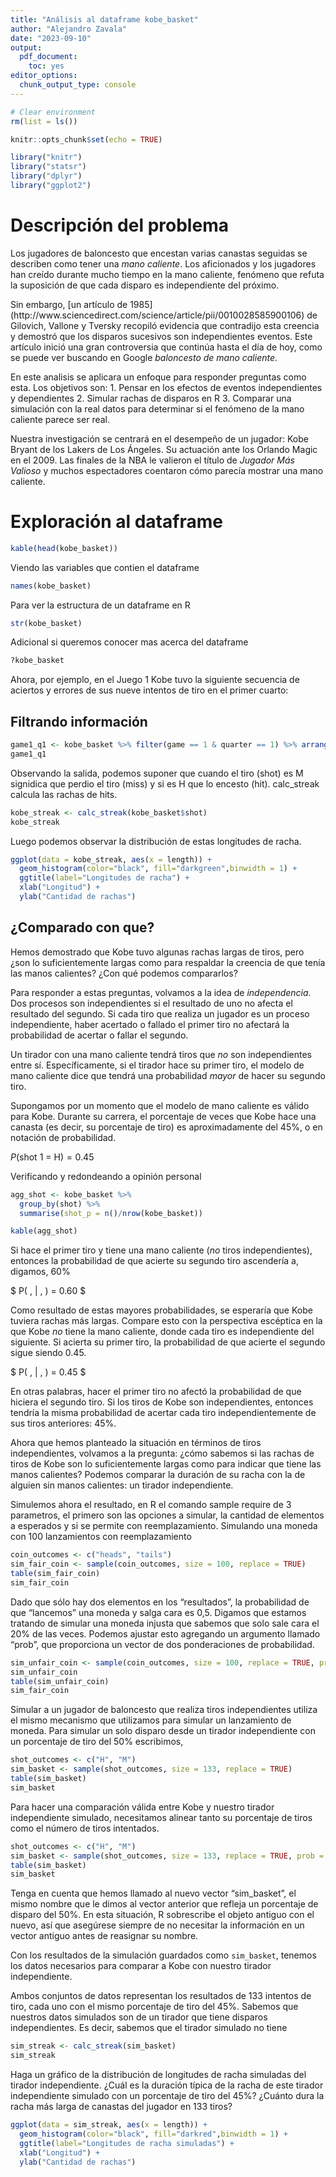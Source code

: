 ```yaml
---
title: "Análisis al dataframe kobe_basket"
author: "Alejandro Zavala"
date: "2023-09-10"
output: 
  pdf_document: 
    toc: yes
editor_options: 
  chunk_output_type: console
---
```


```r
# Clear environment
rm(list = ls())

knitr::opts_chunk$set(echo = TRUE)

library("knitr")
library("statsr")
library("dplyr")
library("ggplot2")
```

\newpage

# Descripción del problema

Los jugadores de baloncesto que encestan varias canastas seguidas se describen como tener una *mano caliente*. Los aficionados y los jugadores han creído durante mucho tiempo en la mano caliente, fenómeno que refuta la suposición de que cada disparo es independiente del próximo. 

Sin embargo, [un artículo de 1985] (http://www.sciencedirect.com/science/article/pii/0010028585900106) de Gilovich, Vallone y Tversky recopiló evidencia que contradijo esta creencia y demostró que los disparos sucesivos son independientes
eventos. Este artículo inició una gran controversia que continúa hasta el día de hoy, como se puede
ver buscando en Google *baloncesto de mano caliente*.

En este analisis se aplicara un enfoque para responder preguntas como esta. Los objetivos son:
1. Pensar en los efectos de eventos independientes y dependientes
2. Simular rachas de disparos en R
3. Comparar una simulación con la real datos para determinar si el fenómeno de la mano caliente parece ser real.

Nuestra investigación se centrará en el desempeño de un jugador: Kobe Bryant de los Lakers de Los Ángeles. Su actuación ante los Orlando Magic en el 2009.
Las finales de la NBA le valieron el título de *Jugador Más Valioso* y muchos espectadores coentaron cómo parecía mostrar una mano caliente.

# Exploración al dataframe

```r
kable(head(kobe_basket))
```

Viendo las variables que contien el dataframe

```r
names(kobe_basket)
```

Para ver la estructura de un dataframe en R

```r
str(kobe_basket)
```

Adicional si queremos conocer mas acerca del dataframe

```r
?kobe_basket
```

Ahora, por ejemplo, en el Juego 1 Kobe tuvo la siguiente secuencia de aciertos y errores de
sus nueve intentos de tiro en el primer cuarto:

## Filtrando información

```r
game1_q1 <- kobe_basket %>% filter(game == 1 & quarter == 1) %>% arrange(time)
game1_q1
```

Observando la salida, podemos suponer que cuando el tiro (shot) es M signidica que perdio el tiro (miss) y si es H que lo encesto (hit).
calc_streak calcula las rachas de hits.

```r
kobe_streak <- calc_streak(kobe_basket$shot)
kobe_streak
```

Luego podemos observar la distribución de estas longitudes de racha.

```r
ggplot(data = kobe_streak, aes(x = length)) +
  geom_histogram(color="black", fill="darkgreen",binwidth = 1) +
  ggtitle(label="Longitudes de racha") +
  xlab("Longitud") +
  ylab("Cantidad de rachas")
```

## ¿Comparado con que?

Hemos demostrado que Kobe tuvo algunas rachas largas de tiros, pero ¿son lo suficientemente largas como para respaldar la creencia de que tenía las manos calientes? ¿Con qué podemos compararlos?

Para responder a estas preguntas, volvamos a la idea de *independencia*. Dos procesos son independientes si el resultado de uno no afecta el resultado del segundo. Si cada tiro que realiza un jugador es un proceso independiente, haber acertado o fallado el primer tiro no afectará la probabilidad de acertar o fallar el segundo.

Un tirador con una mano caliente tendrá tiros que *no* son independientes entre sí. Específicamente, si el tirador hace su primer tiro, el modelo de mano caliente dice que tendrá una probabilidad *mayor* de hacer su segundo tiro.

Supongamos por un momento que el modelo de mano caliente es válido para Kobe. Durante su carrera, el porcentaje de veces que Kobe hace una canasta (es decir, su porcentaje de tiro) es aproximadamente del 45%, o en notación de probabilidad.

$P(\textrm{shot 1 = H}) = 0.45$

Verificando y redondeando a opinión personal

```r
agg_shot <- kobe_basket %>% 
  group_by(shot) %>%
  summarise(shot_p = n()/nrow(kobe_basket))

kable(agg_shot)
```

Si hace el primer tiro y tiene una mano caliente (*no* tiros independientes), entonces la probabilidad de que acierte su segundo tiro ascendería a, digamos, 60%

$ P(\textrm{shot 2 = H} \, | \, \textrm{shot 1 = H}) = 0.60 $

Como resultado de estas mayores probabilidades, se esperaría que Kobe tuviera rachas más largas. Compare esto con la perspectiva escéptica en la que Kobe *no* tiene la mano caliente, donde cada tiro es independiente del siguiente. Si acierta su primer tiro, la probabilidad de que acierte el segundo sigue siendo 0.45.

$ P(\textrm{shot 2 = H} \, | \, \textrm{shot 1 = H}) = 0.45 $

En otras palabras, hacer el primer tiro no afectó la probabilidad de que hiciera el segundo tiro. Si los tiros de Kobe son independientes, entonces tendría la misma probabilidad de acertar cada tiro independientemente de sus tiros anteriores: 45%.

Ahora que hemos planteado la situación en términos de tiros independientes, volvamos a la pregunta: ¿cómo sabemos si las rachas de tiros de Kobe son lo suficientemente largas como para indicar que tiene las manos calientes? Podemos comparar la duración de su racha con la de alguien sin manos calientes: un tirador independiente.

Simulemos ahora el resultado, en R el comando sample require de 3 parametros, el primero son las opciones a simular, la cantidad de elementos a esperados y si se permite con reemplazamiento. Simulando una moneda con 100 lanzamientos con reemplazamiento 

```r
coin_outcomes <- c("heads", "tails")
sim_fair_coin <- sample(coin_outcomes, size = 100, replace = TRUE)
table(sim_fair_coin)
sim_fair_coin
```

Dado que sólo hay dos elementos en los "resultados", la probabilidad de que "lancemos" una moneda y salga cara es 0,5. Digamos que estamos tratando de simular una moneda injusta que sabemos que solo sale cara el 20% de las veces. Podemos ajustar esto agregando un argumento llamado "prob", que proporciona un vector de dos ponderaciones de probabilidad.

```r
sim_unfair_coin <- sample(coin_outcomes, size = 100, replace = TRUE, prob = c(0.2, 0.8))
sim_unfair_coin
table(sim_unfair_coin)
sim_fair_coin

```

Simular a un jugador de baloncesto que realiza tiros independientes utiliza el mismo mecanismo que utilizamos para simular un lanzamiento de moneda. Para simular un solo disparo desde un
tirador independiente con un porcentaje de tiro del 50% escribimos,

```r
shot_outcomes <- c("H", "M")
sim_basket <- sample(shot_outcomes, size = 133, replace = TRUE)
table(sim_basket)
sim_basket
```

Para hacer una comparación válida entre Kobe y nuestro tirador independiente simulado, necesitamos alinear tanto su porcentaje de tiros como el número de tiros intentados.

```r
shot_outcomes <- c("H", "M")
sim_basket <- sample(shot_outcomes, size = 133, replace = TRUE, prob = c(0.45, 0.55))
table(sim_basket)
sim_basket
```

Tenga en cuenta que hemos llamado al nuevo vector "sim_basket", el mismo nombre que le dimos al vector anterior que refleja un porcentaje de disparo del 50%. En esta situación, R sobrescribe el objeto antiguo con el nuevo, así que asegúrese siempre de no necesitar la información en un vector antiguo antes de reasignar su nombre.

Con los resultados de la simulación guardados como `sim_basket`, tenemos los datos necesarios para comparar a Kobe con nuestro tirador independiente.

Ambos conjuntos de datos representan los resultados de 133 intentos de tiro, cada uno con el mismo porcentaje de tiro del 45%. Sabemos que nuestros datos simulados son de un tirador que tiene disparos independientes. Es decir, sabemos que el tirador simulado no tiene

```r
sim_streak <- calc_streak(sim_basket)
sim_streak
```

Haga un gráfico de la distribución de longitudes de racha simuladas del tirador independiente. ¿Cuál es la duración típica de la racha de este tirador independiente simulado con un porcentaje de tiro del 45%? ¿Cuánto dura la racha más larga de canastas del jugador en 133 tiros?


```r
ggplot(data = sim_streak, aes(x = length)) +
  geom_histogram(color="black", fill="darkred",binwidth = 1) +
  ggtitle(label="Longitudes de racha simuladas") +
  xlab("Longitud") +
  ylab("Cantidad de rachas")
```
